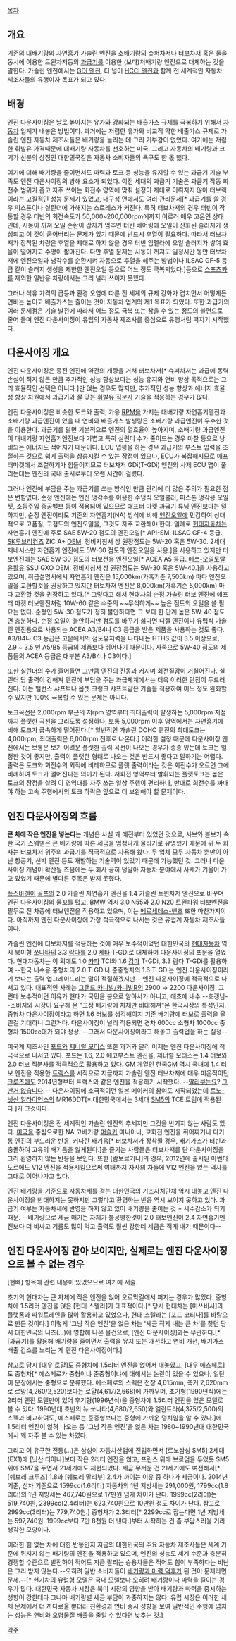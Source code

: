 [[목차]]

== 개요 ==
기존의 대배기량의 [[자연흡기]] [[가솔린 엔진]]을 소배기량의 [[슈퍼차저]]나 [[터보]]차저 혹은 둘을 동시에 이용한 트윈차저등의 [[과급기]]를 이용한 (보다)저배기량 엔진으로 대체하는 것을 말한다. 가솔린 엔진에서는 [[GDI 엔진]], 더 넘어 [[HCCI 엔진]]과 함께 전 세계적인 자동차 제조사들의 유행이자 목표가 되고 있다.

== 배경 ==
엔진 다운사이징은 날로 높아지는 유가와 강화되는 배출가스 규제를 극복하기 위해서 [[자동차]] 업계가 내놓은 방법이다. 과거에는 저렴한 유가와 비교적 약한 배출가스 규제로 가솔린 엔진 자동차 제조사들은 배기량을 늘리는 데 그리 거부감이 없었다. 여기에는 저렴한 휘발유 가격때문에 대배기량 자동차를 선호하는 미국, 그리고 자동차의 배기량과 크기가 신분의 상징인 대한민국같은 자동차 소비자들의 욕구도 한 몫 했다.

여기에 더해 배기량을 줄이면서도 마력과 토크 등 성능을 유지할 수 있는 과급기 기술 부족도 엔진 다운사이징의 방해 요소가 되었다. 이전 세대의 과급기 기술은 과급기 작동 회전수 범위가 좁고 자주 쓰이는 회전수 영역에 맞춰 설정이 제대로 이뤄지지 않아 터보랙이라는 고질적인 성능 문제가 있었고, 내구성 면에서도 여러 관리문제[* 과급기를 쓸 경우 피스톤이나 실린더에 가해지는 스트레스가 커진다. 특히 터보차저의 경우 터빈이 작동할 경우 터빈의 회전속도가 50,000~200,000rpm에까지 이르러 매우 고온인 상태인데, 시동이 꺼져 오일 순환이 갑자기 멈추면 터빈 베어링에 오일이 산화된 슬러지가 생성되고 이 것이 굳어버리는 문제가 있기 때문에 반드시 후열이 필요하다. 따라서 터보차저가 장착된 차량은 후열을 제대로 하지 않을 경우 터빈 임펠라에 오일 슬러지가 쌓여 효율이 떨어지고 수명이 짧아진다. 다만 후열 문제는 시동이 꺼져도 일정시간 동안 터보차저에 엔진오일과 냉각수를 순환시켜 자동으로 후열을 해주는 방법이나 ILSAC GF-5 등급 같이 슬러지 생성을 제한한 엔진오일 등으로 어느 정도 극복되었다.]등으로 [[스포츠카]]를 제외한 일반용 차량에서는 그리 널리 쓰이지 못했다.

그러나 석유 가격의 급등과 환경 오염에 따른 전 세계의 규제 강화가 겹치면서 어떻게든 연비는 높이고 배출가스는 줄이는 것이 자동차 업계의 제1 목표가 되었다. 또한 과급기의 여러 문제점은 기술 발전에 따라서 어느 정도 극복 또는 참을 수 있는 정도의 불편으로 줄어 들며 엔진 다운사이징이 유럽의 자동차 제조사를 중심으로 유행처럼 퍼지기 시작했다.

== 다운사이징 개요 ==
엔진 다운사이징은 종전 엔진에 약간의 개량을 거쳐 터보차저[* 슈퍼차저는 과급에 동력 손실이 적지 않은 만큼 추가적인 성능 향상보다는 성능 유지와 연비 향상 목적으로는 그리 효율적인 선택은 아니다.]만 얹는 경우도 많지만, 추가적인 성능 향상과 에너지 효율성 향상 차원에서 과급기와 잘 맞는 [[GDI 엔진|휘발유 직분사]] 기술을 적용하는 경우가 많다.

엔진 다운사이징은 비슷한 토크와 출력, 가용 [[RPM]]을 가지는 대배기량 자연흡기엔진과 소배기량 과급엔진이 있을 때 연비와 배출가스 발생량은 소배기량 과급엔진이 우수한 것을 이용한다. 과급기를 달면 기본적으로 엔진의 열효율이 높아지며, 소배기량 과급엔진이 대배기량 자연흡기엔진보다 가볍고 특히 실린더 수가 줄어드는 경우 마찰 등으로 낭비되는 에너지도 적어지기 때문이다. ECU 맵핑을 하는 경우 과급기의 부스트 압력을 조절하는 것으로 쉽게 출력을 상승시킬 수 있는 장점이 있으나, ECU가 복잡해지므로 애프터마켓에서 조절하기가 힘들어지므로 터보차저 GDi(T-GDi) 엔진의 사제 ECU 맵이 풀리는데는 엔진의 국내 출시로부터 오랜 시간이 걸렸다.

그러나 엔진에 부담을 주는 과급기를 쓰는 방식인 만큼 관리에 더 많은 주의가 필요한 점은 변함없다. 순정 엔진에는 엔진 냉각수를 이용한 수냉식 오일쿨러, 피스톤 냉각용 오일젯, 소듐주입 중공밸브 등이 적용되어 있으므로 애프터 마켓 과급기 튜닝 엔진보다는 덜하지만, 순정 엔진이라도 기존의 자연흡기(NA) 방식에 비해 [[엔진오일]]에 민감하여 상대적으로 고품질, 고점도의 엔진오일을, 그것도 자주 교환해야 한다. 일례로 [[현대자동차]]는 자연흡기 엔진에 주로 SAE 5W-20 점도의 엔진오일[* API-SM, ILSAC GF-4 등급. [[SK이노베이션|SK루브리컨츠]] ZIC A+ [[OEM]]. 정비지침서 상 권장점도는 5W-20 혹은 5W-30. 2세대 제네시스만 자연흡기 엔진에도 5W-30 점도의 엔진오일을 사용.]을 사용하고 있지만 터보엔진에는 SAE 5W-30 점도의 터보전용 엔진오일[* ACEA A5 등급. [[S-Oil|에쓰-오일]]토탈윤활유 SSU GXO OEM. 정비지침서 상 권장점도는 5W-30 혹은 5W-40.]을 사용하고 있으며, 취급설명서에서 자연흡기 엔진은 15,000km(가혹기준 7,500km) 마다 엔진오일을 교환할것을 권장하고 있지만 터보차저 엔진은 8,000km(가혹기준 5,000km) 마다 교환할 것을 권장하고 있다.[* 그렇다고 해서 현대차의 순정 가솔린 터보 엔진에 애프터 마켓 터보엔진처럼 10W-60 같은 수준의 ~~무식하게~~ 높은 점도의 오일을 쓸 필요는 없다. 순정인 5W-30 점도가 정히 불안하다면 그 보다 한 단계 높은 5W-40 점도면 충분하다. 순정 오일이 불안하지만 점도를 바꾸기 싫다면 디젤 엔진이나 유럽식 가솔린 엔진용으로 사용되는 ACEA A3/B4나 C3 등급을 받은 제품을 사용하는 것도 좋다. A3/B4나 C3 등급은 고온에서의 점도유지력을 나타내는 HTHS 값이 3.5 이상으로, 2.9 ~ 3.5 인 A5/B5 등급의 제품보다 뛰어나기 때문이다. 사족으로 5W-40 점도의 제품들의 ACEA 등급은 대부분 A3/B4나 C3이다.] 

또한 실린더의 수가 줄어들면 그만큼 엔진의 진동과 커지며 회전질감이 거칠어진다. 실린더 당 출력이 강해져 엔진에 부담을 주는 과급체계에서는 더욱 이러한 단점이 두드러진다. 이는 밸런스 샤프트나 옵셋 크랭크 샤프트같은 기술을 적용하여 어느 정도 완화할 수 있지만 100% 극복할 수 있는 문제는 아니다.

토크곡선은 2,000rpm 부근의 저rpm 영역부터 최대출력이 발생하는 5,000rpm 지점까지 플랫한 곡선을 그리도록 설정하나, 보통 5,000rpm 이후 영역에서는 자연흡기에 비해 토크가 급속하게 떨어진다.[* 일반적인 가솔린 DOHC 엔진의 최대토크는 4,000rpm, 최대출력은 6,000rpm 전후로 나온다.] 이러한 설정 때문에 다운사이징 엔진에서는 보통은 보기 어려운 플랫한 출력 곡선이 나오는 경우가 종종 있는데 토크는 일정한 것이 좋지만, 출력이 플랫한 형태로 나오는 것은 반드시 좋다고 말하기는 어렵다. 출력은 토크와 회전수의 외적에 비례하므로 플랫 출력이라는 것은 회전수가 오르면 그에 비례하여 토크가 떨어진다는 의미가 된다. 저회전 영역부터 발휘되는 플랫토크는 높은 토크의 장점을 살려 이 영역대를 자주 쓰는 일상 주행이 편리하나, 반대로 회전수를 짜내야 하는 고속 주행에서의 토크 하락은 앞으로 더 보완해야 할 문제이다.

== 엔진 다운사이징의 흐름 ==
'''큰 차에 작은 엔진을 넣는다'''는 개념은 사실 꽤 예전부터 있었던 것으로, 사브와 볼보가 속한 국가 스웨덴은 큰 배기량에 따른 세금을 엄청나게 물리기로 유명했기 때문에 위 두 회사는 터보차저 위주의 과급기를 적극적으로 사용해 왔다. 두 업체 모두 자동차 뿐만이 아닌 항공기, 선박 엔진 등도 개발하는 기술력이 있었기 때문에 가능했던 것. 그러나 다운사이징 개념이 확산될 즈음에는 두 회사 공히 덩달아 자동차 분야에서 사세가 기울어 가고 있었기 때문에 별다른 주목은 받지 못했다.

[[폭스바겐]]이 [[폭스바겐 골프|골프]]의 2.0 가솔린 자연흡기 엔진을 1.4 가솔린 트윈차저 엔진으로 바꾸며 엔진 다운사이징의 물꼬를 텄고, [[BMW]] 역시 3.0 N55와 2.0 N20 트윈파워 터보엔진을 필두로 전 차종에 터보엔진을 적용하고 있으며, 이는 [[메르세데스-벤츠]] 또한 마찬가지이다. 아직까지 엔진 다운사이징에 가장 적극적으로 나서는 것은 유럽계 자동차 제조사들이다.

가솔린 엔진에 터보차저를 적용하는 것에 매우 보수적이었던 대한민국의 [[현대자동차]] 역시 북미형 [[현대 쏘나타|쏘나타]]의 3.3 [[현대 람다 엔진|람다]]를 2.0 [[현대 세타 엔진|세타]] T-GDi로 대체하며 다운사이징의 포문을 열었다. 현대자동차는 이 외에도 1.0 [[현대 카파 엔진|카파]] TCI와 1.6 [[현대 감마 엔진|감마]] T-GDi, 3.3 람다 T-GDi를 활용하여 --한국 내수용 중형차의 2.0 T-GDi나 준중형차의 1.6 T-GDi는 엔진 다운사이징이라기 보다는 출력 업그레이드라는 말이 적절하겠지만-- 엔진 다운사이징에 적극적으로 나서고 있다. 대표적인 사례는 [[기아 카니발|그랜드 카니발/카니발R]]의 2900 → 2200 다운사이징. 그런데 보수적이던 이유가 현대가 국민을 봉으로 알아서가 아니고, 애초에 내수 --호갱님--소비자와 시장이 요구해 온 "고정 배기량에 차체만 비대해져"온 한국시장의 특성인지, 중형차 다운사이징이라고 하면 1.6 터보를 생각해야지 기존 배기량에 터보로 출력을 올린걸 기대하니 그런거다. 다운사이징이 널리 적용되면 경차 600cc 소형차 1000cc 중형차 1500cc대가 되야 정상. --그래서 다운사이징이라고 해놓고 출력업을 하는 실정--

미국계 제조사인 [[포드]]와 [[제너럴 모터스]] 또한 과거와 달리 이제는 엔진 다운사이징에 적극적으로 나서고 있다. 포드는 1.6, 2.0 에코부스트 엔진을, 제너럴 모터스는 1.4 터보와 2.0 터보 직분사를 적극적으로 활용하고 있다. GM 계열인 [[한국GM]] 역시 국내에 1.4 터보 엔진을 적용한 [[쉐보레 트랙스|트랙스]]를 시작으로 지금까지 가솔린 엔진 터보차저에 매우 미온적이던 [[쉐보레 크루즈|크루즈]]에도 2014년형부터 트랙스와 같은 엔진을 적용하기 시작했다. --[[쉐보레 말리부|말리부]]는요? [[그런 거 없다|그딴거 없습니다]].-- 다운사이징에 소극적이던 일본 메이커의 참여도 시작되었는데 [[닛산자동차|르노-닛산 얼라이언스]]의 MR16DDT[* 대한민국에서는 3세대 [[르노삼성 SM5|SM5]]의 TCE 트림에 적용된다.]가 그것이다.

엔진 다운사이징은 전 세계적인 가솔린 엔진의 추세지만 그것을 반기지 않는 사람도 있다. [[미국]]을 중심으로한 NA 고배기량 [[머슬카]] 마니아나, 고회전 엔진을 쥐어짜거나 다기통 엔진의 부드러운 반응, 커다란 배기음[* 터보차저가 장착될 경우, 배기가스가 터빈과 충돌하여 고유의 배기음을 잃게된다.]을 즐기는 사람들은 터보차저를 단 다운사이징을 그리 환영하지 않는 반응을 보인다. 또한 [람보르기니]의 경우, 2012년에 출시된 아벤타도르에도 V12 엔진을 적용시킴으로써 여태까지 자사의 차들에 V12 엔진을 얹는 역사를 그대로 이어나가고 있다. 

엔진 [[배기량]]을 기준으로 [[자동차세]]를 걷는 대한민국의 [[기초자치단체]] 역시 대놓고 엔진 다운사이징을 반대하지는 못하지만 그렇다고 환영하는 반응 역시 보이지 못하고 있다. 과급기 여부는 자동차세에 반영을 하지 않고 있어 배기량을 줄이는 것 = 세수감소가 되기 때문. --배기량으로 세금 매기는 자체가 불공평한것이 2.0 터보엔진이 2.4 자연흡기엔진보다 더 비싸고 기름도 많이 먹고 출력도 훨씬 강한데 세금은 적게 내기 때문이다--

== 엔진 다운사이징 같아 보이지만, 실제로는 엔진 다운사이징으로 볼 수 없는 경우 ==
[현빠] 항목에 관련 내용이 있었으므로 여기에 서술.

초기의 현대차는 큰 차체에 작은 엔진을 얹어 오르막길에서 퍼지는 경우가 많았다. 중형차에 1.5리터 엔진을 얹은 [현대 스텔라]가 대표적이다.[* 당시 현대차는 [미쓰비시]의 플랫폼과 파워트레인을 많이 활용하고 있었으나, 현대 스텔라는 [포드 코티나]를 바탕으로 만든 것이다.] 이렇게 '그냥 작은 엔진'을 얹은 차는 '세금 적게 내는 큰 차'를 찾던 당시 대한민국의 니즈(...)에 영합해 나온 물건으로, [엔진 다운사이징]과는 무관하다.[* [과급기]를 활용해 배기량을 줄이면서 출력을 유지 또는 개선하고 연비 개선, 배기가스 배출 감소를 노리는 게 엔진 다운사이징이다.]

참고로 당시 [대우 로얄]도 중형차에 1.5리터 엔진을 얹어서 내놓았고, [대우 에스페로]도 중형차[* 에스페로가 중형이냐 준중형이냐에 대해서는 논란이 있을 수 있으나, 일단 이 문장에서는 중형으로 분류했다. 에스페로의 스펙은 전장 4,615mm, 축거 2,620mm로 르망(4,260/2,520)보다는 로얄(4,617/2,668)에 가까우며, 초기형(1990년식)에는 2리터 엔진 모델만이 있어 후기형(1996년식)을 중형차에 1.5리터 엔진을 얹은 모델로 볼 수 있다. 1990년대 초반의 뉴 쏘나타(4,680/2,650)와 엘란트라(4,375/2,500)의 스펙과 비교하여도, 에스페로는 준중형보다는 중형에 가까운 덩치임을 알 수 있다.]에 1.5리터 엔진이 얹혀 나오는 등 '그냥 작은 엔진'을 얹은 차는 1980~1990년대 대한민국에서 꽤 자주 볼 수 있는 차였다.

그리고 이 유구한 전통(...)은 삼성이 자동차산업에 진입하면서 [르노삼성 SM5] 2세대(EX1)에 [닛산 티아나]보다 작은 2리터 엔진을 얹고, 프린스 위에 브로엄을 두었듯 SM5위에 SM7을 두면서 21세기에도 재현되었다. 세금 무서운 건 21세기에도 여전해서[* [쉐보레 크루즈] 1.8과 [쉐보레 말리부] 2.4가 까이는 이유 중 하나가 세금이다. 2014년 기준, 신차 기준으로 1599cc(1.6리터) 자동차의 1년 지방세는 291,000원, 1799cc(1.8리터)의 1년 지방세는 467,740원으로 17만원 넘게 차이가 난다. 1999cc(2리터)는 519,740원, 2399cc(2.4리터)는 623,740원으로 10만원 정도 차이가 난다. 참고로 2999cc(3리터)는 779,740원.] 중형차가 2.3리터[* 2299cc로 잡는다면 1년 지방세는 597,740원. 1999cc보다 7만 8천원 더 낸다.]부터 시작하는 건 좀 부담스러울 거라 생각한 모양이다.

이러한 힘 없는 차에 대한 반동인지 지금의 대한민국의 주요 자동차 제조사들은 세계 기준에 뒤지지 않는 배기량의 엔진을 적용하고 있으며, 엔진의 성능도 세계 수준과 충분히 경쟁할 수준으로 발전하여 적어도 지금 팔리는 승용차들은 적어도 힘이 부족하다는 비난은 그리 받지 않는다.--오히려 일반 소비자들이 [[화력덕후|배기량과 마력 덕후]]가 된 것이 문제라면 문제.--[* 현기차의 유럽형 모델은 국내 모델보다 오히려 배기량이나 마력을 줄이는 경우가 많다. 대한민국 자동차 시장은 북미 시장의 영향을 받아 배기량과 마력을 중시하는 성향이 강한데다 그나마 배기량별 세금 부담이 과중하지는 않다. 유럽 시장은 이러한 세제 문제에서 더 까다로울 뿐더러 친환경과 연비 중시 성향을 보여 일반적인 주행에 넘치는 성능은 연비와 오염물질 배출을 줄일 수 있다면 낮추는 것.]

[[각주]]

